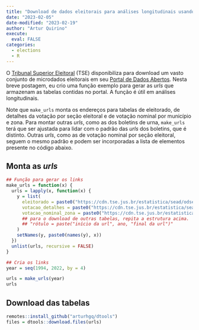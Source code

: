 ```yaml
---
title: "Download de dados eleitorais para análises longitudinais usando R"
date: "2023-02-05"
date-modified: "2023-02-19"
author: "Artur Quirino"
execute: 
  eval: FALSE
categories:
  - elections
  - R
---
```


O [Tribunal Superior Eleitoral](https://www.tse.jus.br/) (TSE) disponibiliza para download um vasto conjunto 
de microdados eleitorais  em seu [Portal de Dados Abertos](https://dadosabertos.tse.jus.br/). Nesta breve postagem, 
eu crio uma função exemplo para gerar as *urls* que armazenam as tabelas 
contidas no portal. A função é útil em análises longitudinais. 

Note que `make_urls` monta os endereços para tabelas de eleitorado, de detalhes da votação
por seção eleitoral e de votação nominal por município e zona. Para montar outras *urls*, 
como as dos boletins de urna, `make_urls` terá que ser ajustada para lidar 
com o padrão das *urls* dos boletins, que é distinto. Outras *urls*, como as de votação 
nominal por seção eleitoral, seguem o mesmo padrão e podem ser incorporadas a 
lista de elementos presente no código abaixo.

## Monta as *urls*

```r

## Função para gerar os links
make_urls = function(x) {
  urls = lapply(x, function(x) {
    y = list(
      eleitorado = paste0("https://cdn.tse.jus.br/estatistica/sead/odsele/perfil_eleitorado/perfil_eleitorado_", x, ".zip"),
      votacao_detalhes = paste0("https://cdn.tse.jus.br/estatistica/sead/odsele/detalhe_votacao_secao/detalhe_votacao_secao_", x, ".zip"),
      votacao_nominal_zona = paste0("https://cdn.tse.jus.br/estatistica/sead/odsele/votacao_candidato_munzona/votacao_candidato_munzona_", x, ".zip")
      ## para o download de outras tabelas, repita a estrutura acima. 
      ## "rótulo = paste("início da url", ano, "final da url")"
    )
    setNames(y, paste0(names(y), x))
  })
  unlist(urls, recursive = FALSE)
} 

## Cria os links
year = seq(1994, 2022, by = 4)

urls = make_urls(year)
urls
```

## Download das tabelas

```r
remotes::install_github("arturhgq/dtools")
files = dtools::download.files(urls)
```

